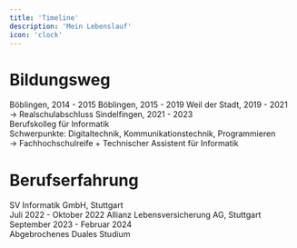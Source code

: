 ```yaml
---
title: 'Timeline'
description: 'Mein Lebenslauf'
icon: 'clock'
---
```



# Bildungsweg

<Steps>
  <Step icon="book" title="Friedrich-Schiller-Realschule">
    Böblingen, 2014 - 2015
  </Step>
  <Step icon="book" title="Otto-Hahn-Gymnasium">
    Böblingen, 2015 - 2019
  </Step>
  <Step icon="pen" title="Realschule Weil der Stadt">
    Weil der Stadt, 2019 - 2021<br/>
    -> Realschulabschluss
  </Step>
  <Step icon="code" title="Gottlieb-Daimler-Schule II">
    Sindelfingen, 2021 - 2023<br/>
    Berufskolleg für Informatik<br/>
    Schwerpunkte: Digitaltechnik, Kommunikationstechnik, Programmieren<br/>
    -> Fachhochschulreife + Technischer Assistent für Informatik
  </Step>
</Steps>


# Berufserfahrung

<Steps>
  <Step icon="vial" title="Aushilfe bei Unittests">
    SV Informatik GmbH, Stuttgart<br/>
    Juli 2022 - Oktober 2022
  </Step>
  <Step icon="graduation-cap" title="Dualer Student Wirtschaftsinformatik">
    Allianz Lebensversicherung AG, Stuttgart<br/>
    September 2023 - Februar 2024<br/>
    Abgebrochenes Duales Studium
  </Step>
</Steps>
